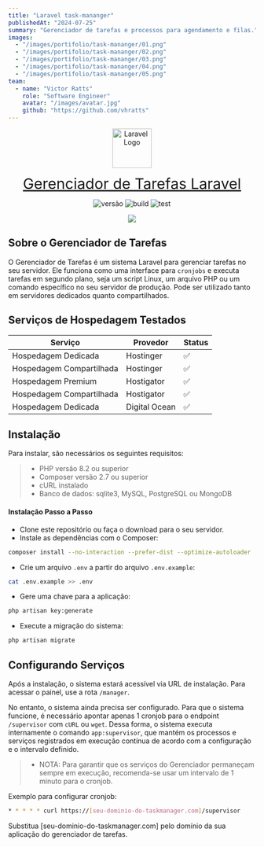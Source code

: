 ```yaml
---
title: "Laravel task-mananger"
publishedAt: "2024-07-25"
summary: "Gerenciador de tarefas e processos para agendamento e filas."
images:
  - "/images/portifolio/task-mananger/01.png"
  - "/images/portifolio/task-mananger/02.png"
  - "/images/portifolio/task-mananger/03.png"
  - "/images/portifolio/task-mananger/04.png"
  - "/images/portifolio/task-mananger/05.png"
team:
  - name: "Victor Ratts"
    role: "Software Engineer"
    avatar: "/images/avatar.jpg"
    github: "https://github.com/vhratts"
---
```


<p align="center">
<a href="#" target="_blank" style="display: flex; justify-content: center;">
<img src="https://raw.githubusercontent.com/victorratts13/laravel-task-manager/main/public/app.png" width="400" alt="Laravel Logo" style="width: 80px;" />
</a>
</p>

<p align="center">
<a href="#" style="font-size: 30px;">Gerenciador de Tarefas Laravel</a>
</p>

<p align="center">
<img src="https://img.shields.io/badge/version-1.1.3-cyan" alt="versão" />
<img src="https://img.shields.io/badge/build-pass-red" alt="build" />
<img src="https://img.shields.io/badge/test-pass-green" alt="test" />
</p>

<p align="center">
<img src="/images/portifolio/task-mananger/wallpaper-02.png" />
</p>


## Sobre o Gerenciador de Tarefas

O Gerenciador de Tarefas é um sistema Laravel para gerenciar tarefas no seu servidor. Ele funciona como uma interface para ```cronjobs``` e executa tarefas em segundo plano, seja um script Linux, um arquivo PHP ou um comando específico no seu servidor de produção. Pode ser utilizado tanto em servidores dedicados quanto compartilhados.

## Serviços de Hospedagem Testados

| Serviço | Provedor | Status |
|---------|----------|--------|
| Hospedagem Dedicada | Hostinger | ✅ |
| Hospedagem Compartilhada | Hostinger | ✅ |
| Hospedagem Premium | Hostigator | ✅ |
| Hospedagem Compartilhada | Hostigator | ✅ |
| Hospedagem Dedicada | Digital Ocean | ✅ |

## Instalação

Para instalar, são necessários os seguintes requisitos:

>- PHP versão 8.2 ou superior
>- Composer versão 2.7 ou superior
>- cURL instalado
>- Banco de dados: sqlite3, MySQL, PostgreSQL ou MongoDB

#### Instalação Passo a Passo
* Clone este repositório ou faça o download para o seu servidor.
* Instale as dependências com o Composer:
```sh
composer install --no-interaction --prefer-dist --optimize-autoloader
```
* Crie um arquivo ```.env``` a partir do arquivo ```.env.example```:
```sh
cat .env.example >> .env
```
* Gere uma chave para a aplicação:
```sh
php artisan key:generate
```
* Execute a migração do sistema:
```sh
php artisan migrate
```

## Configurando Serviços

Após a instalação, o sistema estará acessível via URL de instalação.
Para acessar o painel, use a rota ```/manager```.

No entanto, o sistema ainda precisa ser configurado. Para que o sistema funcione, é necessário apontar apenas 1 cronjob para o endpoint ```/supervisor``` com ```cURL``` ou ```wget```. Dessa forma, o sistema executa internamente o comando ```app:supervisor```, que mantém os processos e serviços registrados em execução contínua de acordo com a configuração e o intervalo definido.

>- NOTA: Para garantir que os serviços do Gerenciador permaneçam sempre em execução, recomenda-se usar um intervalo de 1 minuto para o cronjob.

Exemplo para configurar cronjob:
 ```bash
* * * * * curl https://[seu-dominio-do-taskmanager.com]/supervisor
 ```
Substitua [seu-dominio-do-taskmanager.com] pelo domínio da sua aplicação do gerenciador de tarefas.
